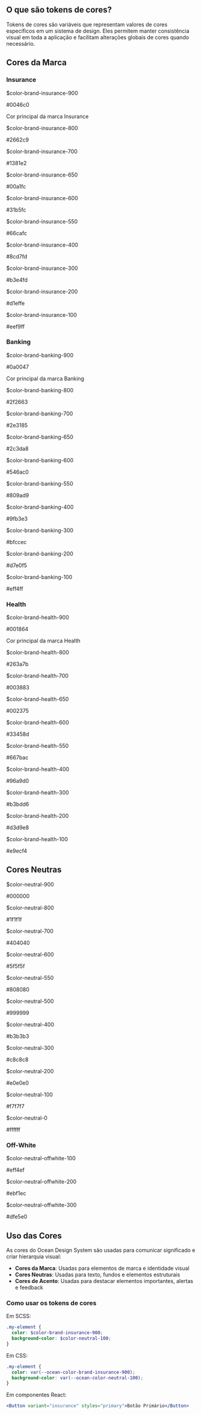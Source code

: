 
<Meta title="Tokens/Colors" />


<BannerTokens title="Cores" description="Tokens de cores são variáveis que representam valores de cores específicos em um sistema de design. Eles permitem manter consistência visual em toda a aplicação e facilitam alterações globais de cores quando necessário." />

## O que são tokens de cores?

Tokens de cores são variáveis que representam valores de cores específicos em um sistema de design. Eles permitem manter consistência visual em toda a aplicação e facilitam alterações globais de cores quando necessário.

## Cores da Marca

### Insurance

<div style={{ display: 'flex', flexWrap: 'wrap', gap: '1rem', marginBottom: '2rem' }}>
  <div style={{ width: '200px', marginBottom: '1rem' }}>
    <div style={{ height: '100px', backgroundColor: '#0046c0', borderRadius: '4px' }}></div>
    <p style={{ margin: '0.5rem 0 0 0', fontWeight: 'bold' }}>$color-brand-insurance-900</p>
    <p style={{ margin: '0', color: '#666' }}>#0046c0</p>
    <p style={{ margin: '0', fontSize: '0.8rem' }}>Cor principal da marca Insurance</p>
  </div>
  <div style={{ width: '200px', marginBottom: '1rem' }}>
    <div style={{ height: '100px', backgroundColor: '#2662c9', borderRadius: '4px' }}></div>
    <p style={{ margin: '0.5rem 0 0 0', fontWeight: 'bold' }}>$color-brand-insurance-800</p>
    <p style={{ margin: '0', color: '#666' }}>#2662c9</p>
  </div>
  <div style={{ width: '200px', marginBottom: '1rem' }}>
    <div style={{ height: '100px', backgroundColor: '#1381e2', borderRadius: '4px' }}></div>
    <p style={{ margin: '0.5rem 0 0 0', fontWeight: 'bold' }}>$color-brand-insurance-700</p>
    <p style={{ margin: '0', color: '#666' }}>#1381e2</p>
  </div>
  <div style={{ width: '200px', marginBottom: '1rem' }}>
    <div style={{ height: '100px', backgroundColor: '#00a1fc', borderRadius: '4px' }}></div>
    <p style={{ margin: '0.5rem 0 0 0', fontWeight: 'bold' }}>$color-brand-insurance-650</p>
    <p style={{ margin: '0', color: '#666' }}>#00a1fc</p>
  </div>
  <div style={{ width: '200px', marginBottom: '1rem' }}>
    <div style={{ height: '100px', backgroundColor: '#31b5fc', borderRadius: '4px' }}></div>
    <p style={{ margin: '0.5rem 0 0 0', fontWeight: 'bold' }}>$color-brand-insurance-600</p>
    <p style={{ margin: '0', color: '#666' }}>#31b5fc</p>
  </div>
  <div style={{ width: '200px', marginBottom: '1rem' }}>
    <div style={{ height: '100px', backgroundColor: '#66cafc', borderRadius: '4px' }}></div>
    <p style={{ margin: '0.5rem 0 0 0', fontWeight: 'bold' }}>$color-brand-insurance-550</p>
    <p style={{ margin: '0', color: '#666' }}>#66cafc</p>
  </div>
  <div style={{ width: '200px', marginBottom: '1rem' }}>
    <div style={{ height: '100px', backgroundColor: '#8cd7fd', borderRadius: '4px' }}></div>
    <p style={{ margin: '0.5rem 0 0 0', fontWeight: 'bold' }}>$color-brand-insurance-400</p>
    <p style={{ margin: '0', color: '#666' }}>#8cd7fd</p>
  </div>
  <div style={{ width: '200px', marginBottom: '1rem' }}>
    <div style={{ height: '100px', backgroundColor: '#b3e4fd', borderRadius: '4px' }}></div>
    <p style={{ margin: '0.5rem 0 0 0', fontWeight: 'bold' }}>$color-brand-insurance-300</p>
    <p style={{ margin: '0', color: '#666' }}>#b3e4fd</p>
  </div>
  <div style={{ width: '200px', marginBottom: '1rem' }}>
    <div style={{ height: '100px', backgroundColor: '#d1effe', borderRadius: '4px' }}></div>
    <p style={{ margin: '0.5rem 0 0 0', fontWeight: 'bold' }}>$color-brand-insurance-200</p>
    <p style={{ margin: '0', color: '#666' }}>#d1effe</p>
  </div>
  <div style={{ width: '200px', marginBottom: '1rem' }}>
    <div style={{ height: '100px', backgroundColor: '#eef9ff', borderRadius: '4px', border: '1px solid #eee' }}></div>
    <p style={{ margin: '0.5rem 0 0 0', fontWeight: 'bold' }}>$color-brand-insurance-100</p>
    <p style={{ margin: '0', color: '#666' }}>#eef9ff</p>
  </div>
</div>

### Banking

<div style={{ display: 'flex', flexWrap: 'wrap', gap: '1rem', marginBottom: '2rem' }}>
  <div style={{ width: '200px', marginBottom: '1rem' }}>
    <div style={{ height: '100px', backgroundColor: '#0a0047', borderRadius: '4px' }}></div>
    <p style={{ margin: '0.5rem 0 0 0', fontWeight: 'bold' }}>$color-brand-banking-900</p>
    <p style={{ margin: '0', color: '#666' }}>#0a0047</p>
    <p style={{ margin: '0', fontSize: '0.8rem' }}>Cor principal da marca Banking</p>
  </div>
  <div style={{ width: '200px', marginBottom: '1rem' }}>
    <div style={{ height: '100px', backgroundColor: '#2f2663', borderRadius: '4px' }}></div>
    <p style={{ margin: '0.5rem 0 0 0', fontWeight: 'bold' }}>$color-brand-banking-800</p>
    <p style={{ margin: '0', color: '#666' }}>#2f2663</p>
  </div>
  <div style={{ width: '200px', marginBottom: '1rem' }}>
    <div style={{ height: '100px', backgroundColor: '#2e3185', borderRadius: '4px' }}></div>
    <p style={{ margin: '0.5rem 0 0 0', fontWeight: 'bold' }}>$color-brand-banking-700</p>
    <p style={{ margin: '0', color: '#666' }}>#2e3185</p>
  </div>
  <div style={{ width: '200px', marginBottom: '1rem' }}>
    <div style={{ height: '100px', backgroundColor: '#2c3da8', borderRadius: '4px' }}></div>
    <p style={{ margin: '0.5rem 0 0 0', fontWeight: 'bold' }}>$color-brand-banking-650</p>
    <p style={{ margin: '0', color: '#666' }}>#2c3da8</p>
  </div>
  <div style={{ width: '200px', marginBottom: '1rem' }}>
    <div style={{ height: '100px', backgroundColor: '#546ac0', borderRadius: '4px' }}></div>
    <p style={{ margin: '0.5rem 0 0 0', fontWeight: 'bold' }}>$color-brand-banking-600</p>
    <p style={{ margin: '0', color: '#666' }}>#546ac0</p>
  </div>
  <div style={{ width: '200px', marginBottom: '1rem' }}>
    <div style={{ height: '100px', backgroundColor: '#809ad9', borderRadius: '4px' }}></div>
    <p style={{ margin: '0.5rem 0 0 0', fontWeight: 'bold' }}>$color-brand-banking-550</p>
    <p style={{ margin: '0', color: '#666' }}>#809ad9</p>
  </div>
  <div style={{ width: '200px', marginBottom: '1rem' }}>
    <div style={{ height: '100px', backgroundColor: '#9fb3e3', borderRadius: '4px' }}></div>
    <p style={{ margin: '0.5rem 0 0 0', fontWeight: 'bold' }}>$color-brand-banking-400</p>
    <p style={{ margin: '0', color: '#666' }}>#9fb3e3</p>
  </div>
  <div style={{ width: '200px', marginBottom: '1rem' }}>
    <div style={{ height: '100px', backgroundColor: '#bfccec', borderRadius: '4px' }}></div>
    <p style={{ margin: '0.5rem 0 0 0', fontWeight: 'bold' }}>$color-brand-banking-300</p>
    <p style={{ margin: '0', color: '#666' }}>#bfccec</p>
  </div>
  <div style={{ width: '200px', marginBottom: '1rem' }}>
    <div style={{ height: '100px', backgroundColor: '#d7e0f5', borderRadius: '4px' }}></div>
    <p style={{ margin: '0.5rem 0 0 0', fontWeight: 'bold' }}>$color-brand-banking-200</p>
    <p style={{ margin: '0', color: '#666' }}>#d7e0f5</p>
  </div>
  <div style={{ width: '200px', marginBottom: '1rem' }}>
    <div style={{ height: '100px', backgroundColor: '#eff4ff', borderRadius: '4px', border: '1px solid #eee' }}></div>
    <p style={{ margin: '0.5rem 0 0 0', fontWeight: 'bold' }}>$color-brand-banking-100</p>
    <p style={{ margin: '0', color: '#666' }}>#eff4ff</p>
  </div>
</div>

### Health

<div style={{ display: 'flex', flexWrap: 'wrap', gap: '1rem', marginBottom: '2rem' }}>
  <div style={{ width: '200px', marginBottom: '1rem' }}>
    <div style={{ height: '100px', backgroundColor: '#001864', borderRadius: '4px' }}></div>
    <p style={{ margin: '0.5rem 0 0 0', fontWeight: 'bold' }}>$color-brand-health-900</p>
    <p style={{ margin: '0', color: '#666' }}>#001864</p>
    <p style={{ margin: '0', fontSize: '0.8rem' }}>Cor principal da marca Health</p>
  </div>
  <div style={{ width: '200px', marginBottom: '1rem' }}>
    <div style={{ height: '100px', backgroundColor: '#263a7b', borderRadius: '4px' }}></div>
    <p style={{ margin: '0.5rem 0 0 0', fontWeight: 'bold' }}>$color-brand-health-800</p>
    <p style={{ margin: '0', color: '#666' }}>#263a7b</p>
  </div>
  <div style={{ width: '200px', marginBottom: '1rem' }}>
    <div style={{ height: '100px', backgroundColor: '#003883', borderRadius: '4px' }}></div>
    <p style={{ margin: '0.5rem 0 0 0', fontWeight: 'bold' }}>$color-brand-health-700</p>
    <p style={{ margin: '0', color: '#666' }}>#003883</p>
  </div>
  <div style={{ width: '200px', marginBottom: '1rem' }}>
    <div style={{ height: '100px', backgroundColor: '#002375', borderRadius: '4px' }}></div>
    <p style={{ margin: '0.5rem 0 0 0', fontWeight: 'bold' }}>$color-brand-health-650</p>
    <p style={{ margin: '0', color: '#666' }}>#002375</p>
  </div>
  <div style={{ width: '200px', marginBottom: '1rem' }}>
    <div style={{ height: '100px', backgroundColor: '#33458d', borderRadius: '4px' }}></div>
    <p style={{ margin: '0.5rem 0 0 0', fontWeight: 'bold' }}>$color-brand-health-600</p>
    <p style={{ margin: '0', color: '#666' }}>#33458d</p>
  </div>
  <div style={{ width: '200px', marginBottom: '1rem' }}>
    <div style={{ height: '100px', backgroundColor: '#667bac', borderRadius: '4px' }}></div>
    <p style={{ margin: '0.5rem 0 0 0', fontWeight: 'bold' }}>$color-brand-health-550</p>
    <p style={{ margin: '0', color: '#666' }}>#667bac</p>
  </div>
  <div style={{ width: '200px', marginBottom: '1rem' }}>
    <div style={{ height: '100px', backgroundColor: '#96a9d0', borderRadius: '4px' }}></div>
    <p style={{ margin: '0.5rem 0 0 0', fontWeight: 'bold' }}>$color-brand-health-400</p>
    <p style={{ margin: '0', color: '#666' }}>#96a9d0</p>
  </div>
  <div style={{ width: '200px', marginBottom: '1rem' }}>
    <div style={{ height: '100px', backgroundColor: '#b3bdd6', borderRadius: '4px' }}></div>
    <p style={{ margin: '0.5rem 0 0 0', fontWeight: 'bold' }}>$color-brand-health-300</p>
    <p style={{ margin: '0', color: '#666' }}>#b3bdd6</p>
  </div>
  <div style={{ width: '200px', marginBottom: '1rem' }}>
    <div style={{ height: '100px', backgroundColor: '#d3d9e8', borderRadius: '4px' }}></div>
    <p style={{ margin: '0.5rem 0 0 0', fontWeight: 'bold' }}>$color-brand-health-200</p>
    <p style={{ margin: '0', color: '#666' }}>#d3d9e8</p>
  </div>
  <div style={{ width: '200px', marginBottom: '1rem' }}>
    <div style={{ height: '100px', backgroundColor: '#e9ecf4', borderRadius: '4px', border: '1px solid #eee' }}></div>
    <p style={{ margin: '0.5rem 0 0 0', fontWeight: 'bold' }}>$color-brand-health-100</p>
    <p style={{ margin: '0', color: '#666' }}>#e9ecf4</p>
  </div>
</div>

## Cores Neutras

<div style={{ display: 'flex', flexWrap: 'wrap', gap: '1rem', marginBottom: '2rem' }}>
  <div style={{ width: '200px', marginBottom: '1rem' }}>
    <div style={{ height: '100px', backgroundColor: '#000000', borderRadius: '4px' }}></div>
    <p style={{ margin: '0.5rem 0 0 0', fontWeight: 'bold' }}>$color-neutral-900</p>
    <p style={{ margin: '0', color: '#666' }}>#000000</p>
  </div>
  <div style={{ width: '200px', marginBottom: '1rem' }}>
    <div style={{ height: '100px', backgroundColor: '#1f1f1f', borderRadius: '4px' }}></div>
    <p style={{ margin: '0.5rem 0 0 0', fontWeight: 'bold' }}>$color-neutral-800</p>
    <p style={{ margin: '0', color: '#666' }}>#1f1f1f</p>
  </div>
  <div style={{ width: '200px', marginBottom: '1rem' }}>
    <div style={{ height: '100px', backgroundColor: '#404040', borderRadius: '4px' }}></div>
    <p style={{ margin: '0.5rem 0 0 0', fontWeight: 'bold' }}>$color-neutral-700</p>
    <p style={{ margin: '0', color: '#666' }}>#404040</p>
  </div>
  <div style={{ width: '200px', marginBottom: '1rem' }}>
    <div style={{ height: '100px', backgroundColor: '#5f5f5f', borderRadius: '4px' }}></div>
    <p style={{ margin: '0.5rem 0 0 0', fontWeight: 'bold' }}>$color-neutral-600</p>
    <p style={{ margin: '0', color: '#666' }}>#5f5f5f</p>
  </div>
  <div style={{ width: '200px', marginBottom: '1rem' }}>
    <div style={{ height: '100px', backgroundColor: '#808080', borderRadius: '4px' }}></div>
    <p style={{ margin: '0.5rem 0 0 0', fontWeight: 'bold' }}>$color-neutral-550</p>
    <p style={{ margin: '0', color: '#666' }}>#808080</p>
  </div>
  <div style={{ width: '200px', marginBottom: '1rem' }}>
    <div style={{ height: '100px', backgroundColor: '#999999', borderRadius: '4px' }}></div>
    <p style={{ margin: '0.5rem 0 0 0', fontWeight: 'bold' }}>$color-neutral-500</p>
    <p style={{ margin: '0', color: '#666' }}>#999999</p>
  </div>
  <div style={{ width: '200px', marginBottom: '1rem' }}>
    <div style={{ height: '100px', backgroundColor: '#b3b3b3', borderRadius: '4px' }}></div>
    <p style={{ margin: '0.5rem 0 0 0', fontWeight: 'bold' }}>$color-neutral-400</p>
    <p style={{ margin: '0', color: '#666' }}>#b3b3b3</p>
  </div>
  <div style={{ width: '200px', marginBottom: '1rem' }}>
    <div style={{ height: '100px', backgroundColor: '#c8c8c8', borderRadius: '4px' }}></div>
    <p style={{ margin: '0.5rem 0 0 0', fontWeight: 'bold' }}>$color-neutral-300</p>
    <p style={{ margin: '0', color: '#666' }}>#c8c8c8</p>
  </div>
  <div style={{ width: '200px', marginBottom: '1rem' }}>
    <div style={{ height: '100px', backgroundColor: '#e0e0e0', borderRadius: '4px' }}></div>
    <p style={{ margin: '0.5rem 0 0 0', fontWeight: 'bold' }}>$color-neutral-200</p>
    <p style={{ margin: '0', color: '#666' }}>#e0e0e0</p>
  </div>
  <div style={{ width: '200px', marginBottom: '1rem' }}>
    <div style={{ height: '100px', backgroundColor: '#f7f7f7', borderRadius: '4px', border: '1px solid #eee' }}></div>
    <p style={{ margin: '0.5rem 0 0 0', fontWeight: 'bold' }}>$color-neutral-100</p>
    <p style={{ margin: '0', color: '#666' }}>#f7f7f7</p>
  </div>
  <div style={{ width: '200px', marginBottom: '1rem' }}>
    <div style={{ height: '100px', backgroundColor: '#ffffff', borderRadius: '4px', border: '1px solid #eee' }}></div>
    <p style={{ margin: '0.5rem 0 0 0', fontWeight: 'bold' }}>$color-neutral-0</p>
    <p style={{ margin: '0', color: '#666' }}>#ffffff</p>
  </div>
</div>

### Off-White

<div style={{ display: 'flex', flexWrap: 'wrap', gap: '1rem', marginBottom: '2rem' }}>
  <div style={{ width: '200px', marginBottom: '1rem' }}>
    <div style={{ height: '100px', backgroundColor: '#eff4ef', borderRadius: '4px', border: '1px solid #eee' }}></div>
    <p style={{ margin: '0.5rem 0 0 0', fontWeight: 'bold' }}>$color-neutral-offwhite-100</p>
    <p style={{ margin: '0', color: '#666' }}>#eff4ef</p>
  </div>
  <div style={{ width: '200px', marginBottom: '1rem' }}>
    <div style={{ height: '100px', backgroundColor: '#ebf1ec', borderRadius: '4px', border: '1px solid #eee' }}></div>
    <p style={{ margin: '0.5rem 0 0 0', fontWeight: 'bold' }}>$color-neutral-offwhite-200</p>
    <p style={{ margin: '0', color: '#666' }}>#ebf1ec</p>
  </div>
  <div style={{ width: '200px', marginBottom: '1rem' }}>
    <div style={{ height: '100px', backgroundColor: '#dfe5e0', borderRadius: '4px', border: '1px solid #eee' }}></div>
    <p style={{ margin: '0.5rem 0 0 0', fontWeight: 'bold' }}>$color-neutral-offwhite-300</p>
    <p style={{ margin: '0', color: '#666' }}>#dfe5e0</p>
  </div>
</div>

## Uso das Cores

As cores do Ocean Design System são usadas para comunicar significado e criar hierarquia visual:

- **Cores da Marca**: Usadas para elementos de marca e identidade visual
- **Cores Neutras**: Usadas para texto, fundos e elementos estruturais
- **Cores de Acento**: Usadas para destacar elementos importantes, alertas e feedback

### Como usar os tokens de cores

Em SCSS:
```scss
.my-element {
  color: $color-brand-insurance-900;
  background-color: $color-neutral-100;
}
```

Em CSS:
```css
.my-element {
  color: var(--ocean-color-brand-insurance-900);
  background-color: var(--ocean-color-neutral-100);
}
```

Em componentes React:
```jsx
<Button variant="insurance" styles="primary">Botão Primário</Button>
```
